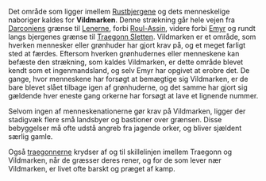 {{title:Vildmarken}}
{{author:Laura Holmegaard}}
{{timestamp:2009-09-18T15:24:42Z}}
{{copyright:Vildmarken}}
Det område som ligger imellem [[Rustbjergene]] og dets menneskelige naboriger kaldes for '''Vildmarken'''. Denne strækning går hele vejen fra [[Darconien|Darconiens]] grænse til [[Lenern|Lenerne]], forbi [[Roul-Assin]], videre forbi [[Emyr]] og rundt langs bjergenes grænse til [[Traegonn Sletten]]. Vildmarken er et område, som hverken mennesker eller grønhuder har gjort krav på, og et meget farligt sted at færdes.
Eftersom hverken grønhudernes eller menneskene kan befæste den strækning, som kaldes Vildmarken, er dette område blevet kendt som et ingenmandsland, og selv Emyr har opgivet at erobre det. De gange, hvor menneskene har forsøgt at bemægtige sig Vildmarken, er de bare blevet slået tilbage igen af grønhuderne, og det samme har gjort sig gældende hver eneste gang orkerne har forsøgt at lave et lignende nummer.

Selvom ingen af menneskenationerne gør krav på Vildmarken, ligger der stadigvæk flere små landsbyer og bastioner over grænsen. Disse bebyggelser må ofte udstå angreb fra jagende orker, og bliver sjældent særlig gamle.

Også [[traegonner|traegonnerne]] krydser af og til skillelinjen imellem Traegonn og Vildmarken, når de græsser deres rener, og for de som lever nær Vildmarken, er livet ofte barskt og præget af kamp.